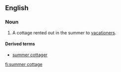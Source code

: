 ==English==

===Noun===
{{en-noun|head=[[summer]] [[cottage]]}}

# {{context|Canada|US|lang=en}} A cottage rented out in the summer to [[vacationer]]s.

====Derived terms====
* [[summer cottager]]

[[fi:summer cottage]]